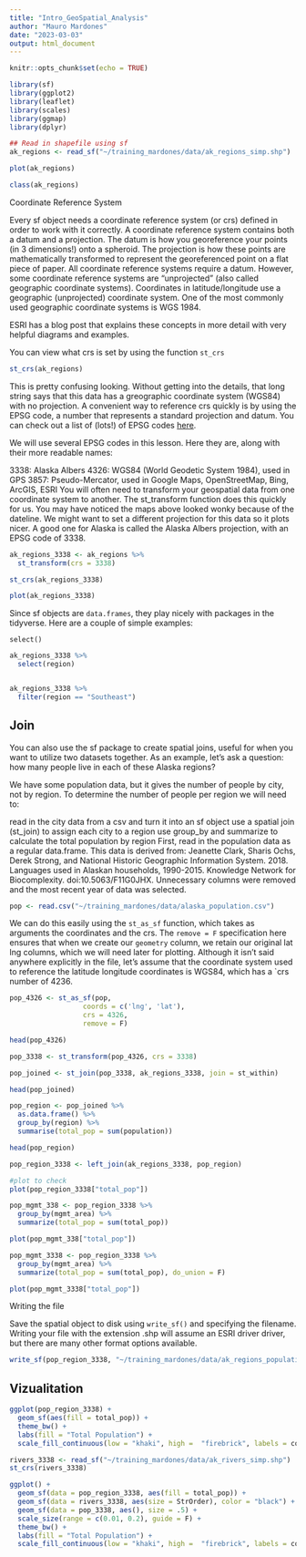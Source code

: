 ```yaml
---
title: "Intro_GeoSpatial_Analysis"
author: "Mauro Mardones"
date: "2023-03-03"
output: html_document
---
```


```r
knitr::opts_chunk$set(echo = TRUE)
```


```r
library(sf)
library(ggplot2)
library(leaflet)
library(scales)
library(ggmap)
library(dplyr)
```


```r
## Read in shapefile using sf
ak_regions <- read_sf("~/training_mardones/data/ak_regions_simp.shp")

plot(ak_regions)  
```
```r
class(ak_regions)
```

Coordinate Reference System

Every sf object needs a coordinate reference system (or crs) defined in order to work with it correctly. A coordinate reference system contains both a datum and a projection. The datum is how you georeference your points (in 3 dimensions!) onto a spheroid. The projection is how these points are mathematically transformed to represent the georeferenced point on a flat piece of paper. All coordinate reference systems require a datum. However, some coordinate reference systems are “unprojected” (also called geographic coordinate systems). Coordinates in latitude/longitude use a geographic (unprojected) coordinate system. One of the most commonly used geographic coordinate systems is WGS 1984.

ESRI has a blog post that explains these concepts in more detail with very helpful diagrams and examples.

You can view what crs is set by using the function `st_crs`
```r
st_crs(ak_regions)
```


This is pretty confusing looking. Without getting into the details, that long string says that this data has a greographic coordinate system (WGS84) with no projection. A convenient way to reference crs quickly is by using the EPSG code, a number that represents a standard projection and datum. You can check out a list of (lots!) of EPSG codes [here](https://spatialreference.org/ref/epsg/?page=1).

We will use several EPSG codes in this lesson. Here they are, along with their more readable names:

3338: Alaska Albers
4326: WGS84 (World Geodetic System 1984), used in GPS
3857: Pseudo-Mercator, used in Google Maps, OpenStreetMap, Bing, ArcGIS, ESRI
You will often need to transform your geospatial data from one coordinate system to another. The st_transform function does this quickly for us. You may have noticed the maps above looked wonky because of the dateline. We might want to set a different projection for this data so it plots nicer. A good one for Alaska is called the Alaska Albers projection, with an EPSG code of 3338.


```r
ak_regions_3338 <- ak_regions %>%
  st_transform(crs = 3338)

st_crs(ak_regions_3338)

```

```r
plot(ak_regions_3338)
```
Since sf objects are `data.frames`, they play nicely with packages in the tidyverse. Here are a couple of simple examples:

`select()`
```r
ak_regions_3338 %>%
  select(region)


ak_regions_3338 %>%
  filter(region == "Southeast")
```

## Join


You can also use the sf package to create spatial joins, useful for when you want to utilize two datasets together. As an example, let’s ask a question: how many people live in each of these Alaska regions?

We have some population data, but it gives the number of people by city, not by region. To determine the number of people per region we will need to:

read in the city data from a csv and turn it into an sf object
use a spatial join (st_join) to assign each city to a region
use group_by and summarize to calculate the total population by region
First, read in the population data as a regular data.frame. This data is derived from: Jeanette Clark, Sharis Ochs, Derek Strong, and National Historic Geographic Information System. 2018. Languages used in Alaskan households, 1990-2015. Knowledge Network for Biocomplexity. doi:10.5063/F11G0JHX. Unnecessary columns were removed and the most recent year of data was selected.



```r
pop <- read.csv("~/training_mardones/data/alaska_population.csv")
```



We can do this easily using the `st_as_sf` function, which takes as arguments the coordinates and the crs. The `remove = F` specification here ensures that when we create our `geometry` column, we retain our original lat lng columns, which we will need later for plotting. Although it isn’t said anywhere explicitly in the file, let’s assume that the coordinate system used to reference the latitude longitude coordinates is WGS84, which has a `crs number of 4236.


```r
pop_4326 <- st_as_sf(pop, 
                  coords = c('lng', 'lat'),
                  crs = 4326,
                  remove = F)

head(pop_4326)
```

```r
pop_3338 <- st_transform(pop_4326, crs = 3338)
```

```r
pop_joined <- st_join(pop_3338, ak_regions_3338, join = st_within)

head(pop_joined)
```

```r
pop_region <- pop_joined %>% 
  as.data.frame() %>% 
  group_by(region) %>% 
  summarise(total_pop = sum(population))

head(pop_region)
```
```r
pop_region_3338 <- left_join(ak_regions_3338, pop_region)

#plot to check
plot(pop_region_3338["total_pop"])
```



```r
pop_mgmt_338 <- pop_region_3338 %>% 
  group_by(mgmt_area) %>% 
  summarize(total_pop = sum(total_pop))

plot(pop_mgmt_338["total_pop"])
```
```r
pop_mgmt_3338 <- pop_region_3338 %>% 
  group_by(mgmt_area) %>% 
  summarize(total_pop = sum(total_pop), do_union = F)

plot(pop_mgmt_3338["total_pop"])
```

Writing the file

Save the spatial object to disk using `write_sf()` and specifying the filename. Writing your file with the extension .shp will assume an ESRI driver driver, but there are many other format options available.
```r
write_sf(pop_region_3338, "~/training_mardones/data/ak_regions_population.shp", delete_layer = TRUE)
```


## Vizualitation

```r
ggplot(pop_region_3338) +
  geom_sf(aes(fill = total_pop)) +
  theme_bw() +
  labs(fill = "Total Population") +
  scale_fill_continuous(low = "khaki", high =  "firebrick", labels = comma)
```

```r
rivers_3338 <- read_sf("~/training_mardones/data/ak_rivers_simp.shp")
st_crs(rivers_3338)
```

```r
ggplot() +
  geom_sf(data = pop_region_3338, aes(fill = total_pop)) +
  geom_sf(data = rivers_3338, aes(size = StrOrder), color = "black") +
  geom_sf(data = pop_3338, aes(), size = .5) +
  scale_size(range = c(0.01, 0.2), guide = F) +
  theme_bw() +
  labs(fill = "Total Population") +
  scale_fill_continuous(low = "khaki", high =  "firebrick", labels = comma)
```

